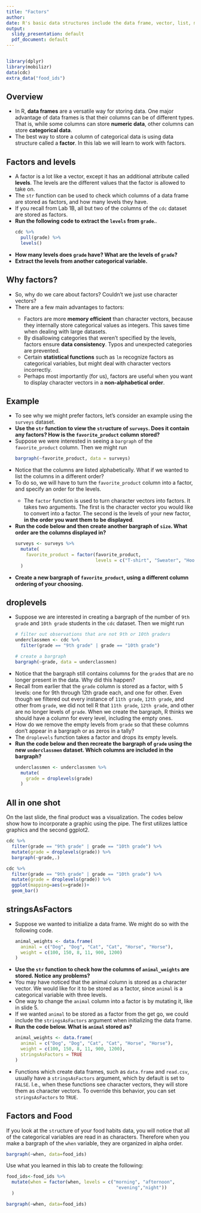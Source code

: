 ```yaml
---
title: "Factors"
author:
date: R's basic data structures include the data frame, vector, list, matrix and array.The following slides contain information about factors, which are special types of vectors that store categorical data.
output:
  slidy_presentation: default
  pdf_document: default
---
```


```r
```


```r
library(dplyr)
library(mobilizr)
data(cdc)
extra_data("food_ids")
```

## Overview

<ul>

<li>In R, **data frames** are a versatile way for storing data. One major advantage of data frames is that their columns can be of different types. That is, while some columns can store **numeric data**, other columns can store **categorical data**.</li>

<li>The best way to store a column of categorical data is using data structure called a **factor**. In this lab we will learn to work with factors.</li>

</ul>

## Factors and levels

<ul>

<li>A factor is a lot like a vector, except it has an additional attribute called **levels**. The levels are the different values that the factor is allowed to take on.</li>

<li>The `str` function can be used to check which columns of a data frame are stored as factors, and how many levels they have.</li>

<li> If you recall from Lab 1B, all but two of the columns of the `cdc` dataset are stored as factors.</li>

<li>**Run the following code to extract the `levels` from `grade`.**.</li>

```r
cdc %>%
  pull(grade) %>% 
  levels()
```

<li>**How many levels does `grade` have? What are the levels of `grade`?**</li>

<li>**Extract the levels from another categorical variable.**</li>

</ul>

## Why factors?

<ul>

<li>So, why do we care about factors? Couldn't we just use character vectors?</li>

<li>There are a few main advantages to factors:</li>

  <ul>
  
  <li>Factors are more **memory efficient** than character vectors, because they internally store categorical values as integers. This saves time when dealing with large datasets.</li>
  
  <li>By disallowing categories that weren't specified by the levels, factors ensure **data consistency**. Typos and unexpected categories are prevented.</li>
  
  <li>Certain **statistical functions** such as `lm` recognize factors as categorical variables, but might deal with character vectors incorrectly.</li>
  
  <li>Perhaps most importantly (for us), factors are useful when you want to display character vectors in a **non-alphabetical order**.</li>
  
  </ul>

</ul>

## Example

<ul>

<li>To see why we might prefer factors, let's consider an example using the `surveys` dataset.</li>

<li>**Use the `str` function to view the `str`ucture of `surveys`. Does it contain any factors? How is the `favorite_product` column stored?**</li>

<li>Suppose we were interested in seeing a `bargraph` of the `favorite_product` column. Then we might run</li>

```r
bargraph(~favorite_product, data = surveys)
```

<li>Notice that the columns are listed alphabetically. What if we wanted to list the columns in a different order?</li>

<li>To do so, we will have to turn the `favorite_product` column into a factor, and specify an order for the levels.</li>

  <ul>
  
  <li>The `factor` function is used to turn character vectors into factors. It takes two arguments. The first is the character vector you would like to convert into a factor. The second is the levels of your new factor, **in the order you want them to be displayed**.</li>
  
  </ul>
  
<li>**Run the code below and then create another bargraph of `size`. What order are the columns displayed in?**</li>

```r
surveys <- surveys %>%
  mutate(
    favorite_product = factor(favorite_product, 
                              levels = c("T-shirt", "Sweater", "Hoodie", "Cardigan", "Button-up", "Blouse"))
  )
```

<li>**Create a new bargraph of `favorite_product`, using a different column ordering of your choosing.**</li>

</ul>

## droplevels

<ul>

<li>Suppose we are interested in creating a bargraph of the number of `9th grade` and `10th grade` students in the `cdc` dataset. Then we might run</li>

```r
# filter out observations that are not 9th or 10th graders
underclassmen <- cdc %>%
  filter(grade == "9th grade" | grade == "10th grade")
```

```r
# create a bargraph
bargraph(~grade, data = underclassmen)
```

<li>Notice that the bargraph still contains columns for the `grade`s that are no longer present in the data. Why did this happen?</li>

<li>Recall from earlier that the `grade` column is stored as a factor, with 5 levels: one for 9th through 12th grade each, and one for other. Even though we filtered out every instance of `11th grade`, `12th grade`, and other from `grade`, we did not tell R that `11th grade`, `12th grade`, and other are no longer levels of `grade`. When we create the bargraph, R thinks we should have a column for every level, including the empty ones.</li>

<li>How do we remove the empty levels from `grade` so that these columns don't appear in a bargraph or as zeros in a tally?</li>

<li>The `droplevels` function takes a factor and drops its empty levels.</li>

<li>**Run the code below and then recreate the bargraph of `grade` using the new `underclassmen` dataset. Which columns are included in the bargraph?**</li>

```r
underclassmen <- underclassmen %>%
  mutate(
    grade = droplevels(grade)
  )
```

</ul>

## All in one shot

On the last slide, the final product was a visualization. The codes below show how to incorporate a graphic using the pipe. The first utilizes lattice graphics and the second ggplot2.

```r
cdc %>% 
  filter(grade == "9th grade" | grade == "10th grade") %>% 
  mutate(grade = droplevels(grade)) %>% 
  bargraph(~grade,.)
```

```r
cdc %>% 
  filter(grade == "9th grade" | grade == "10th grade") %>% 
  mutate(grade = droplevels(grade)) %>% 
  ggplot(mapping=aes(x=grade))+
  geom_bar()
```


## stringsAsFactors

<ul>

<li>Suppose we wanted to initialize a data frame. We might do so with the following code.</li>

```r
animal_weights <- data.frame(
  animal = c("Dog", "Dog", "Cat", "Cat", "Horse", "Horse"),
  weight = c(100, 150, 8, 11, 900, 1200)
)
```

<li>**Use the `str` function to check how the columns of `animal_weights` are stored. Notice any problems?**</li>

<li>You may have noticed that the animal column is stored as a character vector. We would like for it to be stored as a factor, since `animal` is a categorical variable with three levels.</li>

<li>One way to change the `animal` column into a factor is by mutating it, like in slide 5.</li>

<li>If we wanted `animal` to be stored as a factor from the get go, we could include the `stringsAsFactors` argument when initializing the data frame.</li>

<li>**Run the code below. What is `animal` stored as?**</li>

```r
animal_weights <- data.frame(
  animal = c("Dog", "Dog", "Cat", "Cat", "Horse", "Horse"),
  weight = c(100, 150, 8, 11, 900, 1200),
  stringsAsFactors = TRUE
)
```

<li>Functions which create data frames, such as `data.frame` and `read.csv`, usually have a `stringsAsFactors` argument, which by default is set to `FALSE`. I.e., when these functions see character vectors, they will store them as character vectors. To override this behavior, you can set `stringsAsFactors` to `TRUE`.</li>

</ul>

## Factors and Food

If you look at the `str`ucture of your food habits data, you will notice that all of the categorical variables are read in as characters. Therefore when you make a bargraph of the `when` variable, they are organized in alpha order.

```r
bargraph(~when, data=food_ids)
```

Use what you learned in this lab to create the following:

```r
food_ids<-food_ids %>% 
  mutate(when = factor(when, levels = c("morning", "afternoon",
                                         "evening","night"))
  )
```


```r
bargraph(~when, data=food_ids)
```
